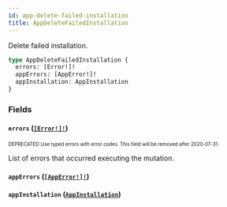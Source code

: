 ```yaml
---
id: app-delete-failed-installation
title: AppDeleteFailedInstallation
---
```


Delete failed installation.

```graphql
type AppDeleteFailedInstallation {
  errors: [Error!]!
  appErrors: [AppError!]!
  appInstallation: AppInstallation
}
```

### Fields

#### `errors` ([`[Error!]!`](/developer/api-reference/objects/error.mdx))

<sub><sup><span className="deprecatedTag">DEPRECATED</span> Use typed errors with error codes. This field will be removed after 2020-07-31.</sup></sub>

List of errors that occurred executing the mutation.

#### `appErrors` ([`[AppError!]!`](/developer/api-reference/objects/app-error.mdx))

#### `appInstallation` ([`AppInstallation`](/developer/api-reference/objects/app-installation.mdx))
